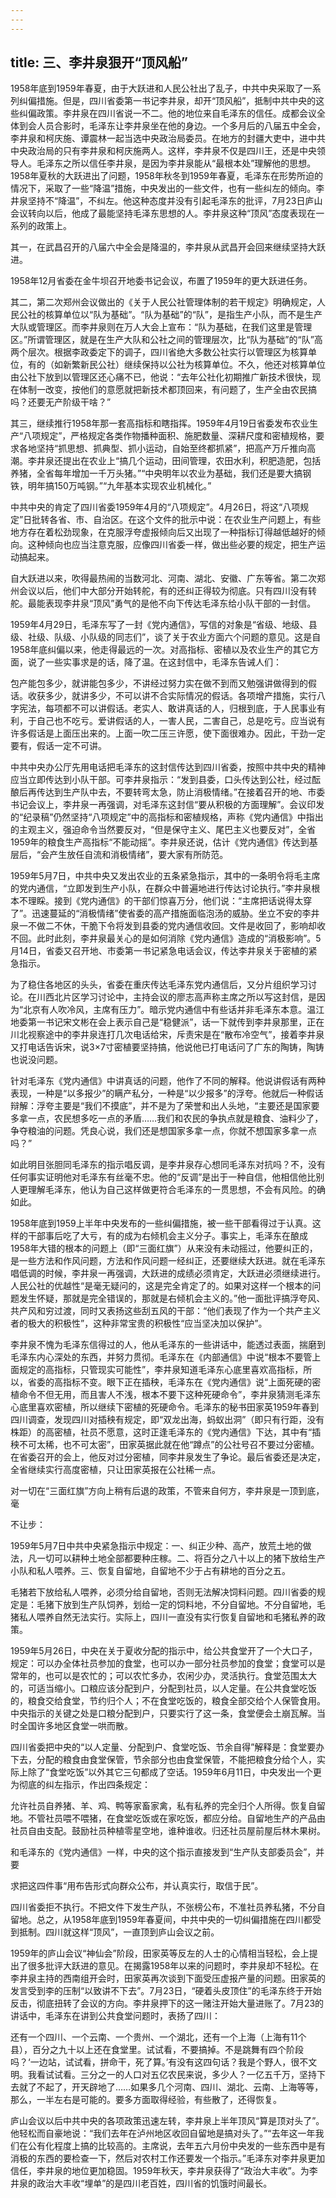 ```yaml
---
---
---
```

title: 三、李井泉狠开“顶风船”
---



1958年底到1959年春夏，由于大跃进和人民公社出了乱子，中共中央采取了一系列纠偏措施。但是，四川省委第一书记李井泉，却开“顶风船”，抵制中共中央的这些纠偏政策。李井泉在四川省说一不二。他的地位来自毛泽东的信任。成都会议全体到会人员合影时，毛泽东让李井泉坐在他的身边。一个多月后的八届五中全会，李井泉和柯庆施、谭震林一起当选中央政治局委员。在地方的封疆大吏中，进中共中央政治局的只有李井泉和柯庆施两人。这样，李井泉不仅是四川王，还是中央领导人。毛泽东之所以信任李井泉，是因为李井泉能从“最根本处”理解他的思想。1958年夏秋的大跃进出了问题，1958年秋冬到1959年春夏，毛泽东在形势所迫的情况下，采取了一些“降温”措施，中央发出的一些文件，也有一些纠左的倾向。李井泉坚持不“降温”，不纠左。他这种态度并没有引起毛泽东的批评，7月23日庐山会议转向以后，他成了最能坚持毛泽东思想的人。李井泉这种“顶风”态度表现在一系列的政策上。

其一，在武昌召开的八届六中全会是降温的，李井泉从武昌开会回来继续坚持大跃进。

1958年12月省委在金牛坝召开地委书记会议，布置了1959年的更大跃进任务。

其二，第二次郑州会议做出的《关于人民公社管理体制的若干规定》明确规定，人民公社的核算单位以“队为基础”。“队为基础”的“队”，是指生产小队，而不是生产大队或管理区。而李井泉则在万人大会上宣布：“队为基础，在我们这里是管理区。”所谓管理区，就是在生产大队和公社之间的管理层次，比“队为基础”的“队”高两个层次。根据李政委定下的调子，四川省绝大多数公社实行以管理区为核算单位，有的（如新繁新民公社）继续保持以公社为核算单位。不久，他还对核算单位由公社下放到以管理区还心痛不已，他说：“去年公社化初期推广新技术很快，现在体制一改变，按他们的意愿就把新技术都顶回来，有问题了，生产全由农民搞吗？还要无产阶级干啥？”

其三，继续推行1958年那一套高指标和瞎指挥。1959年4月19日省委发布农业生产“八项规定”，严格规定各类作物播种面积、施肥数量、深耕尺度和密植规格，要求各地坚持“抓思想、抓典型、抓小运动，自始至终都抓紧”，把高产万斤推向高潮。李井泉还提出在农业上“搞几个运动，田间管理，农田水利，积肥造肥，包括养猪，全省每年增加一千万头猪。”“中央明年以农业为基础，我们还是要大搞钢铁，明年搞150万吨钢。”“九年基本实现农业机械化。”

中共中央的肯定了四川省委1959年4月的“八项规定”。4月26日，将这“八项规定”日批转各省、市、自治区。在这个文件的批示中说：在农业生产问题上，有些地方存在着松劲现象，在克服浮夸虚报倾向后又出现了一种指标订得越低越好的倾向。这种倾向也应当注意克服，应像四川省委一样，做出些必要的规定，把生产运动搞起来。

自大跃进以来，吹得最热闹的当数河北、河南、湖北、安徽、广东等省。第二次郑州会议以后，他们中大部分开始转舵，有的还纠正得较为彻底。只有四川没有转舵。最能表现李井泉“顶风”勇气的是他不向下传达毛泽东给小队干部的一封信。

1959年4月29日，毛泽东写了一封《党内通信》，写信的对象是“省级、地级、县级、社级、队级、小队级的同志们”，谈了关于农业方面六个问题的意见。这是自1958年底纠偏以来，他走得最远的一次。对高指标、密植以及农业生产的其它方面，说了一些实事求是的话，降了温。在这封信中，毛泽东告诫人们：

包产能包多少，就讲能包多少，不讲经过努力实在做不到而又勉强讲做得到的假话。收获多少，就讲多少，不可以讲不合实际情况的假话。各项增产措施，实行八字宪法，每项都不可以讲假话。老实人、敢讲真话的人，归根到底，于人民事业有利，于自己也不吃亏。爱讲假话的人，一害人民，二害自己，总是吃亏。应当说有许多假话是上面压出来的。上面一吹二压三许愿，使下面很难办。因此，干劲一定要有，假话一定不可讲。

中共中央办公厅先用电话把毛泽东的这封信传达到四川省委，按照中共中央的精神应当立即传达到小队干部。可李井泉指示：“发到县委，口头传达到公社，经过酝酿后再传达到生产队中去，不要转弯太急，防止消极情绪。”在接着召开的地、市委书记会议上，李井泉一再强调，对毛泽东这封信“要从积极的方面理解”。会议印发的“纪录稿”仍然坚持“八项规定”中的高指标和密植规格，声称《党内通信》中指出的主观主义，强迫命令当然要反对，“但是保守主义、尾巴主义也要反对”，全省1959年的粮食生产高指标“不能动摇”。李井泉还说，估计《党内通信》传达到基层后，“会产生放任自流和消极情绪”，要大家有所防范。

1959年5月7日，中共中央又发出农业的五条紧急指示，其中的一条明令将毛主席的党内通信，“立即发到生产小队，在群众中普遍地进行传达讨论执行。”李井泉根本不理睬。接到《党内通信》的干部们惊喜万分，他们说：“主席把话说得太穿了”。迅速蔓延的“消极情绪”使省委的高产措施面临泡汤的威胁。坐立不安的李井泉一不做二不休，干脆下令将发到县委的党内通信收回。文件是收回了，影响却收不回。此时此刻，李井泉最关心的是如何消除《党内通信》造成的“消极影响”。5月14日，省委又召开地、市委第一书记紧急电话会议，传达李井泉关于密植的紧急指示。

为了稳住各地区的头头，省委在重庆传达毛泽东党内通信后，又分片组织学习讨论。在川西北片区学习讨论中，主持会议的廖志高声称主席之所以写这封信，是因为“北京有人吹冷风，主席有压力”。暗示党内通信中有些话并非毛泽东本意。温江地委第一书记宋文彬在会上表示自己是“稳健派”，话一下就传到李井泉那里，正在川北视察途中的李井泉连打几次电话给宋，斥责宋是在“散布冷空气”，接着李井泉又打电话告诉宋，说3×7寸密植要坚持搞，他说他已打电话问了广东的陶铸，陶铸也说没问题。

针对毛泽东《党内通信》中讲真话的问题，他作了不同的解释。他说讲假话有两种表现，一种是“以多报少”的瞒产私分，一种是“以少报多”的浮夸。他就后一种假话辩解：浮夸主要是“我们不摸底”，并不是为了荣誉和出人头地，“主要还是国家要多拿一点，农民想多吃一点的矛盾……我们和农民的争执点就是粮食、油料少了，争夺粮油的问题。凭良心说，我们还是想国家多拿一点，你就不想国家多拿一点吗？”

如此明目张胆同毛泽东的指示唱反调，是李井泉存心想同毛泽东对抗吗？不，没有任何事实证明他对毛泽东有丝毫不忠。他的“反调”是出于一种自信，他相信他比别人更理解毛泽东，他认为自己这样做更符合毛泽东的一贯思想，不会有风险。的确如此。

1958年底到1959上半年中央发布的一些纠偏措施，被一些干部看得过于认真。这样的干部事后吃了大亏，有的成为右倾机会主义分子。事实上，毛泽东在酿成1958年大错的根本的问题上（即“三面红旗”）从来没有未动摇过，他要纠正的，是一些方法和作风问题，方法和作风问题一经纠正，还要继续大跃进。就在毛泽东唱低调的时候，李井泉一再强调，大跃进的成绩必须肯定，大跃进必须继续进行。人民公社的优越性“是毫无疑问的，这是完全肯定了的。如果对这样一个根本的问题发生怀疑，那就是完全错误的，那就是右倾机会主义的。”他一面批评搞浮夸风、共产风和穷过渡，同时又表扬这些刮五风的干部：“他们表现了作为一个共产主义者的极大的积极性”，这种非常宝贵的积极性“应当坚决加以保护”。

李井泉不愧为毛泽东信得过的人，他从毛泽东的一些讲话中，能透过表面，揣磨到毛泽东内心深处的东西，并努力贯彻。毛泽东在《内部通信》中说“根本不要管上面规定的高指标，只管现实可能性”，李井泉知道毛泽东心底里喜欢高指标，所以，省委的高指标不变。眼下正在插秧，毛泽东在《党内通信》说“上面死硬的密植命令不但无用，而且害人不浅，根本不要下这种死硬命令”，李井泉猜测毛泽东心底里喜欢密植，所以继续下密植的死硬命令。毛泽东的秘书田家英1959年春到四川调查，发现四川对插秧有规定，即“双龙出海，蚂蚁出洞”（即只有行距，没有株距）的高密植，社员不愿意，这时正逢毛泽东的《党内通信》下达，其中有“插秧不可太稀，也不可太密”，田家英据此就在他“蹲点”的公社号召不要过分密植。在省委召开的会上，他反对过分密植，同李井泉发生了争论。最后省委还是决定，全省继续实行高度密植，只让田家英报在公社稀一点。

对一切在“三面红旗”方向上稍有后退的政策，不管来自何方，李井泉是一顶到底，毫

不让步：

1959年5月7日中共中央紧急指示中规定：一、纠正少种、高产，放荒土地的做法，凡一切可以耕种土地全部都要种庄稼。二、将百分之八十以上的猪下放给生产小队和私人喂养。三、恢复自留地，自留地不少于占有耕地的百分之五。

毛猪若下放给私人喂养，必须分给自留地，否则无法解决饲料问题。四川省委的规定是：毛猪下放到生产队饲养，划给一定的饲料地，不分自留地。不分自留地，毛猪私人喂养自然无法实行。实际上，四川一直没有实行恢复自留地和毛猪私养的政策。

1959年5月26日，中央在关于夏收分配的指示中，给公共食堂开了一个大口子，规定：可以办全体社员参加的食堂，也可以办一部分社员参加的食堂；食堂可以是常年的，也可以是农忙的；可以农忙多办，农闲少办，灵活执行。食堂范围太大的，可适当缩小。口粮应该分配到户，分配到社员，以人定量。在公共食堂吃饭的，粮食交给食堂，节约归个人；不在食堂吃饭的，粮食全部交给个人保管食用。中央指示的关键之处是口粮分配到户，只要实行了这一条，食堂便会土崩瓦解。当时全国许多地区食堂一哄而散。

四川省委把中央的“以人定量、分配到户、食堂吃饭、节余自得”解释是：食堂要办下去，分配的粮食由食堂保管，节余部分也由食堂保管，不能把粮食分给个人，实际上除了“食堂吃饭”以外其它三句都成了空话。1959年6月11日，中央发出一个更为彻底的纠左指示，作出四条规定：

允许社员自养猪、羊、鸡、鸭等家畜家禽，私有私养的完全归个人所得。恢复自留地。不管社员喂不喂猪，在食堂吃饭或在家吃饭，都应分给。自留地生产的产品由社员自由支配。鼓励社员种植零星空地，谁种谁收。归还社员屋前屋后林木果树。

和毛泽东的《党内通信》一样，中央的这个指示直接发到“生产队支部委员会”，并要

求把这四件事“用布告形式向群众公布，并认真实行，取信于民”。

四川省委拒不执行。不把文件下发生产队，不张榜公布，不准社员养私猪，不分自留地。总之，从1958年底到1959年春夏间，中共中央的一切纠偏措施在四川都受到抵制。四川就这样“顶风”，一直顶到庐山会议之前。

1959年的庐山会议“神仙会”阶段，田家英等反左的人士的心情相当轻松，会上提出了很多批评大跃进的意见。在揭露1958年以来的问题时，李井泉却不轻松。在李井泉主持的西南组开会时，田家英再次谈到下面受压虚报产量的问题。田家英的发言受到李的压制“以致讲不下去”。7月23日，“硬着头皮顶住”的毛泽东终于开始反击，彻底扭转了会议的方向。李井泉押下的这一赌注开始大量进账了。7月23的讲话中，毛泽东在讲到公共食堂问题时，表扬了四川：

还有一个四川、一个云南、一个贵州、一个湖北，还有一个上海（上海有11个县），百分之九十以上还在食堂里。试试看，不要搞掉。不是跳舞有四个阶段吗？‘一边站，试试看，拼命干，死了算。’有没有这四句话？我是个野人，很不文明。我看试试看。三分之一的人口对五亿农民来说，多少人？一亿五千万，坚持下去就了不起了，开天辟地了……如果多几个河南、四川、湖北、云南、上海等等，那么，一半左右是可能的。要多方面取得经验，有些散了，还得恢复。

庐山会议以后中共中央的各项政策迅速左转，李井泉上半年顶风“算是顶对头了”。他轻松而自豪地说：“我们去年在泸州地区收回自留地是搞对头了。”“去年这一年我们在公有化程度上搞的比较高的。主席说，去年五六月份中央发的一些东西中是有消极的东西的要检查一下，然后对农村工作还要发一个指示。”毛泽东对李井泉更加信任，李井泉的地位更加稳固。1959年秋天，李井泉获得了“政治大丰收”。为李井泉的政治大丰收“埋单”的是四川老百姓，四川省的饥饿时间最长。